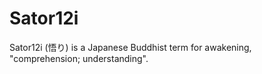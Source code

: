# Sator12i

Sator12i (悟り) is a Japanese Buddhist term for awakening, "comprehension; understanding".
